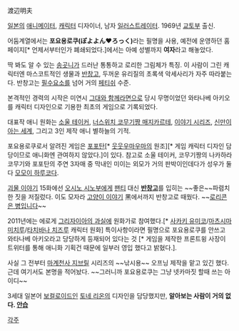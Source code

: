 渡辺明夫

[[일본]]의 [[애니메이터]], [[캐릭터]] 디자이너, 남자 [[일러스트레이터]]. 1969년 [[교토]]부 출신.

어둠계열에서는 '''포요용로쿠(ぽよよん♥ろっく)'''라는 필명을 사용, 예전에 운영하던 홈페이지[* 언제서부터인가 폐쇄되었다.]에서는 아예 성별까지 '''여자'''라고 해놓았다.

딱 봐도 알 수 있는 [[송곳니]]가 드러난 통통하고 로리한 그림체가 특징. 이 사람이 그린 캐릭터엔 마스코트적인 생물과 [[반창고]], 두꺼운 유리질의 초록색 악세사리가 자주 따라붙는다. 반창고는 [[필수요소]]를 넘어 거의 [[페티쉬]] 수준.

본격적인 경력의 시작은 미연시 [[그대와 함께라면]]으로 당시 무명이었던 와타나베 아키오를 캐릭터 디자인으로 기용한 최초의 게임으로 기록되었다. 

대표작 애니 원화는 [[소울 테이커]], [[너스위치 코무기짱 매지카르테]], [[이야기 시리즈]], [[신만이 아는 세계]], 그리고 3인 제작 애니 별하늘의 기적.

포요용로쿠로서 알려진 게임은 [[포포탄]][* [[웃웃우마우마]]의 원조][* 게임 캐릭터 디자인 담당이므로 애니화엔 관여하지 않았다.]이 있다. 참고로 소울 테이커, 코무기짱의 나카하라 코무기와 포포탄의 주연 3자매 중 막내인 미이는 외모가 거의 판박이인데다가 성우가 둘 다 [[모모이 하루코]]다. 

[[괴물 이야기]] 15화에선 [[오시노 시노부]]에게 [[팬티]] 대신 '''[[반창고]]'''를 입히는 ~~좋은~~파렴치한 짓을 저질렀다. 이도 모자라 [[고양이 이야기]] 黑에서까지 반창고로 때웠다. ~~[[로리콘은 병입니다]]~~

2011년에는 에로게 [[그리자이아의 과실]]에 원화가로 참여했다.[* [[사카키 유미코]]/[[마츠시마 미치루]]/[[타치바나 치즈루]] 캐릭터 원화] 특이사항이라면 필명으로 포요용로쿠를 안쓰고 와타나베 아키오라고 당당하게 등재되어 있다는 것 [* 게임을 제작한 프론트윙 사장이 트위터를 통해 애니화 기획건 때문에 일부러 영입 했다고 밝혔다.].

사실 그 전부터 [[마계천사 지브릴]] 시리즈의 ~~낚시용~~ 오프닝 제작을 맡고 있긴 했다. 근데 여기서도 본명을 적어놨다. ~~그러니까 포요용로쿠는 그냥 넷카마짓 할때 쓰는 아이디~~

3세대 일본어 [[보컬로이드]]인 [[토네 리온]]의 디자인을 담당했지만, '''알아보는 사람이 거의 없다. [[안습]]'''

[[각주]]
